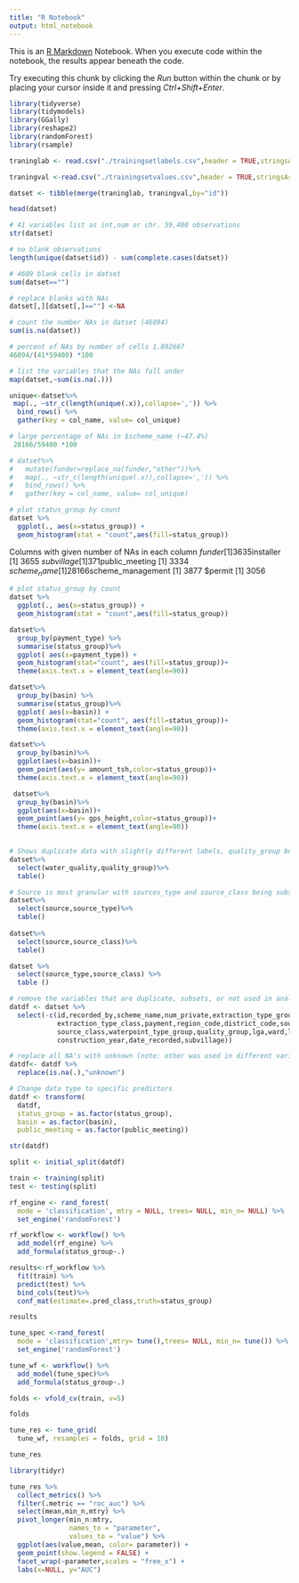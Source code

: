 ```yaml
---
title: "R Notebook"
output: html_notebook
---
```


This is an [R Markdown](http://rmarkdown.rstudio.com) Notebook. When you execute code within the notebook, the results appear beneath the code. 

Try executing this chunk by clicking the *Run* button within the chunk or by placing your cursor inside it and pressing *Ctrl+Shift+Enter*. 

```r
library(tidyverse)
library(tidymodels)
library(GGally)
library(reshape2)
library(randomForest)
library(rsample)

traninglab <- read.csv("./trainingsetlabels.csv",header = TRUE,stringsAsFactors = FALSE)

traningval <-read.csv("./trainingsetvalues.csv",header = TRUE,stringsAsFactors = FALSE)

```


```r
datset <- tibble(merge(traninglab, traningval,by="id"))

head(datset)

# 41 variables list as int,num or chr. 59,400 observations
str(datset)

# no blank observations
length(unique(datset$id)) - sum(complete.cases(datset))

# 4609 blank cells in datset
sum(datset=="")

# replace blanks with NAs
datset[,][datset[,]==""] <-NA

# count the number NAs in datset (46094)
sum(is.na(datset))

# percent of NAs by number of cells 1.892667
46094/(41*59400) *100

# list the variables that the NAs fall under
map(datset,~sum(is.na(.)))

unique<-datset%>%
 map(., ~str_c(length(unique(.x)),collapse=',')) %>%
  bind_rows() %>%
  gather(key = col_name, value= col_unique)

# large percentage of NAs in $scheme_name (~47.4%)
 28166/59400 *100

# datset%>%
#   mutate(funder=replace_na(funder,"other"))%>%
#   map(., ~str_c(length(unique(.x)),collapse=',')) %>%
#   bind_rows() %>%
#   gather(key = col_name, value= col_unique)

# plot status_group by count
datset %>%
  ggplot(., aes(x=status_group)) +
  geom_histogram(stat = "count",aes(fill=status_group))
```
Columns with given number of NAs in each column
$funder
[1] 3635
$installer
[1] 3655
$subvillage
[1] 371
$public_meeting
[1] 3334
$scheme_name
[1] 28166
$scheme_management
[1] 3877
$permit
[1] 3056

```r
# plot status_group by count
datset %>%
  ggplot(., aes(x=status_group)) +
  geom_histogram(stat = "count",aes(fill=status_group))

datset%>%
  group_by(payment_type) %>%
  summarise(status_group)%>%
  ggplot( aes(x=payment_type)) +
  geom_histogram(stat="count", aes(fill=status_group))+
  theme(axis.text.x = element_text(angle=90))

datset%>%
  group_by(basin) %>%
  summarise(status_group)%>%
  ggplot( aes(x=basin)) +
  geom_histogram(stat="count", aes(fill=status_group))+
  theme(axis.text.x = element_text(angle=90))

datset%>% 
  group_by(basin)%>%
  ggplot(aes(x=basin))+
  geom_point(aes(y= amount_tsh,color=status_group))+
  theme(axis.text.x = element_text(angle=90))

 datset%>%
  group_by(basin)%>%
  ggplot(aes(x=basin))+
  geom_point(aes(y= gps_height,color=status_group))+
  theme(axis.text.x = element_text(angle=90))
 
```


```r
# Shows duplicate data with slightly different labels, quality_group being a subset of water_quality
datset%>%
  select(water_quality,quality_group)%>%
  table()

# Source is most granular with sources_type and source_class being subsets
datset%>%
  select(source,source_type)%>%
  table()
  
datset%>%
  select(source,source_class)%>%
  table()

datset %>%
  select(source_type,source_class) %>%
  table ()
```


```r
# remove the variables that are duplicate, subsets, or not used in analysis
datdf <- datset %>%
  select(-c(id,recorded_by,scheme_name,num_private,extraction_type_group,
            extraction_type_class,payment,region_code,district_code,source_type,
            source_class,waterpoint_type_group,quality_group,lga,ward,latitude,longitude,
            construction_year,date_recorded,subvillage))

# replace all NA's with unknown (note: other was used in different variables)
datdf<- datdf %>%
  replace(is.na(.),"unknown")

# Change data type to specific predictors
datdf <- transform(
  datdf,
  status_group = as.factor(status_group),
  basin = as.factor(basin),
  public_meeting = as.factor(public_meeting))

str(datdf)
```

```r

split <- initial_split(datdf)

train <- training(split)
test <- testing(split)

rf_engine <- rand_forest(
  mode = 'classification', mtry = NULL, trees= NULL, min_n= NULL) %>%
  set_engine('randomForest')

rf_workflow <- workflow() %>%
  add_model(rf_engine) %>%
  add_formula(status_group~.)

results<-rf_workflow %>%
  fit(train) %>%
  predict(test) %>%
  bind_cols(test)%>%
  conf_mat(estimate=.pred_class,truth=status_group)

results

```

```r
tune_spec <-rand_forest(
  mode = 'classification',mtry= tune(),trees= NULL, min_n= tune()) %>%
  set_engine('randomForest')

tune_wf <- workflow() %>%
  add_model(tune_spec)%>%
  add_formula(status_group~.)

folds <- vfold_cv(train, v=5)

folds

tune_res <- tune_grid(
  tune_wf, resamples = folds, grid = 10)

tune_res

```



```r
library(tidyr)

tune_res %>%
  collect_metrics() %>%
  filter(.metric == "roc_auc") %>%
  select(mean,min_n,mtry) %>%
  pivot_longer(min_n:mtry,
               names_to = "parameter",
               values_to = "value") %>%
  ggplot(aes(value,mean, color= parameter)) +
  geom_point(show.legend = FALSE) +
  facet_wrap(~parameter,scales = "free_x") +
  labs(x=NULL, y="AUC")
         
                    

```







